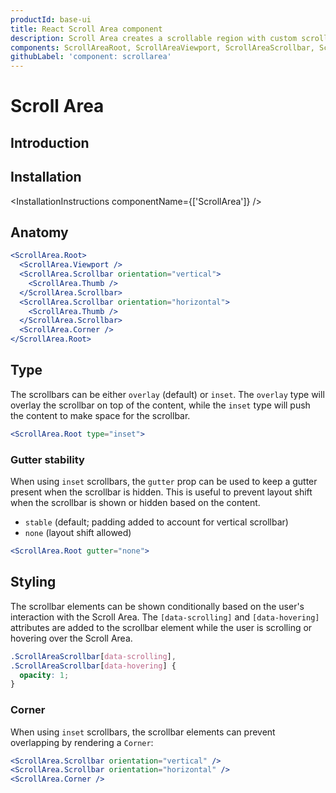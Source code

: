 ```yaml
---
productId: base-ui
title: React Scroll Area component
description: Scroll Area creates a scrollable region with custom scrollbars.
components: ScrollAreaRoot, ScrollAreaViewport, ScrollAreaScrollbar, ScrollAreaThumb, ScrollAreaCorner
githubLabel: 'component: scrollarea'
---
```


# Scroll Area

<Description />

<ComponentLinkHeader design={false} />

## Introduction

<Demo demo="ScrollAreaIntroduction" defaultCodeOpen="false" bg="gradient" />

## Installation

<InstallationInstructions componentName={['ScrollArea']} />

## Anatomy

```jsx
<ScrollArea.Root>
  <ScrollArea.Viewport />
  <ScrollArea.Scrollbar orientation="vertical">
    <ScrollArea.Thumb />
  </ScrollArea.Scrollbar>
  <ScrollArea.Scrollbar orientation="horizontal">
    <ScrollArea.Thumb />
  </ScrollArea.Scrollbar>
  <ScrollArea.Corner />
</ScrollArea.Root>
```

## Type

The scrollbars can be either `overlay` (default) or `inset`. The `overlay` type will overlay the scrollbar on top of the content, while the `inset` type will push the content to make space for the scrollbar.

```jsx
<ScrollArea.Root type="inset">
```

<Demo demo="ScrollAreaInset" defaultCodeOpen="false" />

### Gutter stability

When using `inset` scrollbars, the `gutter` prop can be used to keep a gutter present when the scrollbar is hidden. This is useful to prevent layout shift when the scrollbar is shown or hidden based on the content.

- `stable` (default; padding added to account for vertical scrollbar)
- `none` (layout shift allowed)

```jsx
<ScrollArea.Root gutter="none">
```

## Styling

The scrollbar elements can be shown conditionally based on the user's interaction with the Scroll Area. The `[data-scrolling]` and `[data-hovering]` attributes are added to the scrollbar element while the user is scrolling or hovering over the Scroll Area.

```css
.ScrollAreaScrollbar[data-scrolling],
.ScrollAreaScrollbar[data-hovering] {
  opacity: 1;
}
```

### Corner

When using `inset` scrollbars, the scrollbar elements can prevent overlapping by rendering a `Corner`:

```jsx
<ScrollArea.Scrollbar orientation="vertical" />
<ScrollArea.Scrollbar orientation="horizontal" />
<ScrollArea.Corner />
```
